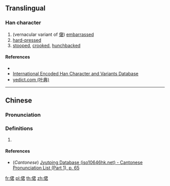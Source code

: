 ==Translingual==

===Han character===
{{Han char|rn=9|rad=人|as=07|sn=9|four=|canj=OSKR|ids=⿰亻君}}

# (vernacular variant of [[僒]]) [[embarrassed]]
# [[hard-pressed]]
# [[stooped]], [[crooked]], [[hunchbacked]]

====References====
* {{Han ref|kx=0103.090|dkj=00635|hdz=10166.100|uh=4FB0|ud=20400}}
* [http://chardb.iis.sinica.edu.tw/char/7074 International Encoded Han Character and Variants Database]
* [http://yedict.com/htm/4F/4FB0.htm yedict.com (叶典)]

----

==Chinese==
{{zh-forms}}

===Pronunciation===
{{zh-pron
|m=jiǒng
|c=kwan3
|mc=
|oc=
|ma=
|cat=a
}}

===Definitions===
# {{rfdef|lang=zh}}

====References====
* (''Cantonese'') [http://www.iso10646hk.net/jp/document/download.jsp Jyutping Database (iso10646hk.net) - Cantonese Pronunciation List (Part 1), p. 65]

[[fr:侰]]
[[pl:侰]]
[[th:侰]]
[[zh:侰]]
